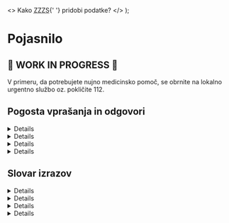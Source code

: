 
  <>
    Kako <abbr title="Zavod za zdravstveno zavarovanje Slovenije">ZZZS</abbr>{' '}
    pridobi podatke?
  </>
);

# Pojasnilo

## 🚧 **WORK IN PROGRESS** 🚧

V primeru, da potrebujete nujno medicinsko pomoč, se obrnite na lokalno
urgentno službo oz. pokličite 112.

## Pogosta vprašanja in odgovori

<Details id="data-source" summary="Od kod pridobivate podatke?">

    <abbr title="Zavod za zdravstveno zavarovanje Slovenije">ZZZS</abbr> redno
    javno objavlja [seznam zdravnikov, ki jih lahko izberemo za osebne
    zdravnike](https://zavarovanec.zzzs.si/wps/portal/portali/azos/ioz/ioz_izvajalci),
    s podatki o zasedenosti splošnih zdravnikov, pediatrov, ginekologov ter
    zobozdravnikov v javni zdravstveni mreži.

    Podatke uredimo in pripravimo za strojno branje ter jih shranimo [v
    odložišče](https://github.com/sledilnik/zdravniki-data). Koordinate, ki jih
    lahko prikažemo na zemljevidu, pridobimo prek naslovov ustanov, ki jih nato
    s pomočjo [Registra prostorskih enot
    (RPE)](https://podatki.gov.si/dataset/register-prostorskih-enot), ki ga
    ureja <abbr title="Geodetska uprava Republike Slovenije ">GURS</abbr>, pretvorimo v koordinate.

</Details>

<Details id="zzzs-data" summary={faqQuestion2}>

    **Izvajalci zdravstvenih storitev (gl. spodaj) samostojno določijo**, kateri
    zdravniki (ki izpolnjujejo pogoje za izbranega osebnega zdravnika) bodo
    opravljali naloge izbranega osebnega zdravnika, in to z **obrazcem sporočijo{' '}
    <abbr title="Zavod za zdravstveno zavarovanje Slovenije">ZZZS</abbr>**.

    Izvajalci sami določijo – _v okviru pogodbenega obsega zdravniških timov za
    posamezno dejavnost_ – obseg tima po posameznih zdravnikih, ki so izbrani
    osebni zdravniki. Na podlagi te informacije{' '}
    <abbr title="Zavod za zdravstveno zavarovanje Slovenije">ZZZS</abbr> uredi
    vnos v program, temu sledita avtomatska računalniška obdelava podatkov (ki
    ne omogoča ročnih posegov) in objava podatkov na spletu.

    Če zdravnik iz kakšnega koli razloga **ne more** opravljati dela v določenem
    minimalnem obsegu (npr. 0,2 tima ali 0,1 tima), ga lahko **izvajalec
    izvzame** iz tega dela, zavarovane osebe pa **obvesti, naj poiščejo novega
    osebnega zdravnika (verjetno v okviru iste enote)**. Če je zdravnik začasno
    odsoten **že dlje časa**, pa lahko – po presoji izvajalca – bodisi
    **zmanjšajo njegov obseg tima** in zavarovane osebe **postopoma preusmerjajo
    v druge ambulante** ali pa zadržijo prvotni obseg tima ob zagotovilu, da se
    v ambulanti opredeli zavarovane osebe vsaj do minimalnega obsega 0,1 tima. V
    obeh primerih pa se mora **zagotoviti ustrezno nadomeščanje odsotnega
    zdravnika** glede na ordinacijski čas. Izvajalci zdravstvenih storitev (gl.
    spodaj) samostojno določijo, kateri zdravniki (ki izpolnjujejo pogoje za
    izbranega osebnega zdravnika) bodo opravljali naloge izbranega osebnega
    zdravnika, in to z obrazcem sporočijo{' '}
    <abbr title="Zavod za zdravstveno zavarovanje Slovenije">ZZZS</abbr>.

</Details>

<Details
  id="accepts"
  summary="Zakaj piše, da zdravnik sprejema, potem pa ni na voljo?"
>
  Podatki o zasedenosti ambulant se **[ne posodabljajo sproti, ampak na 1 dan
  (torej ne vsakič, ko pride do
  spremembe](https://zavarovanec.zzzs.si/wps/portal/portali/azos/ioz/ioz_izvajalci))**,
  zato lahko pride do neskladja med objavljenimi podatki in ažurnim stanjem.
  Zdravnik je lahko v obdobju od objave do trenutka vaše poizvedbe že dosegel
  zahtevane
  <DataTerm
    id="accepts-term-head-quotient-1"
    term="head-quotient"
    text="glavarinske količnike"
  />, je na porodniški/bolniški ali pa v pokoju oz. pred upokojitvijo.
</Details>

<Details
  id="doctor-absence"
  summary="Kaj se zgodi, ko je zdravnik začasno odsoten?"
>
  Izvajalec je v takih primerih **dolžan urediti nadomeščanje** in zagotoviti
  nemoteno delovanje ambulante s pomočjo nadomestnega zdravnika. Za to je tudi
  **plačan s strani ZZZS**. Ambulanta **začasno odsotnega zdravnika**, ki še
  **ne dosega ustrezne obremenjenosti**
  <DataTerm
    id="doctor-absence-term-head-quotient-1"
    term="head-quotient"
    text="glavarinskih količnikov"
  />, je zato prav tako **dolžna sprejemati nove izbire zavarovanih oseb** in **ne
  sme odklanjati** novih pacientov, dokler ne doseže **predpisane obremenjenosti**
  iz Splošnega dogovora (1895 glavarinskih količnikov).
</Details>

## Slovar izrazov

<Details id="head-count" summary="Glavarina" variant="glossary">
  Število oseb, ki je določenega zdravnika **izbralo za osebnega zdravnika** in
  predstavlja približno polovico prihodka. Na podlagi **števila opredeljenih
  zavarovanih** oseb, ki se ugotavlja **štirikrat** letno (28. februarja, 31.
  maja, 31. avgusta in 30. novembra), se izračunajo količniki za glavarino.
</Details>

<Details id="head-quotient" summary="Glavarinski količnik" variant="glossary">
  Glavarina, **popravljena glede na starost pacientov** oz. vrednost
  zavarovane osebe pri izpolnjevanju glavarinske kvote (gl. zgornje opise
  glavarin v ambulantah družinske medicine, pediatrije in ginekologije).

Na primer: zavarovana oseba, stara **66 let**, pri končnemu seštevku
glavarine nima vrednosti **1, pač pa 2,2**.

Podobne glavarinske sisteme, temelječe na starostnih razredih, spolu in
občasno še na nekaterih drugih spremenljivkah, uporabljajo v **več evropskih
državah** (Angliji, na Nizozemskem, v Belgiji, na Danskem, Švedskem,
Norveškem ipd).

</Details>

<Details id="head-quota" summary="Glavarinska kvota" variant="glossary">
  **Maksimalni glavarinski količnik**, določen s strani{' '}
  <abbr title="Zavod za zdravstveno zavarovanje Slovenije">ZZZS</abbr>, pri
  katerem **lahko zdravniki primarnega nivoja odklonijo** sprejem zavarovane
  osebe.
</Details>

<Details id="team" summary="Zdravstveni tim" variant="glossary">
  Zdravstveni tim predstavlja **najnižjo organizacijsko enoto** v sistemu, torej
  ekipo ljudi, ki so **nujno potrebni**, da se lahko **izvaja ambulantna
  dejavnost**. Tim ponavadi sestavljata **zdravnik specialist in diplomirana
  medicinska sestra**.
</Details>
